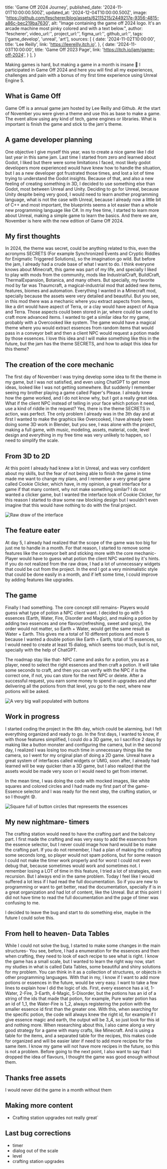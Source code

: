 title: 'Game Off 2024 Journey',
published_date: '2024-11-01T10:00:00.500Z',
updated_at: '2024-12-04T10:00:00.500Z',
image: 'https://github.com/fescherer/blog/assets/62115215/2449217e-9356-4815-a86c-bec219ba7630',
alt: "Image containing the game off 2024 logo. It's an arcade machine most pinky colored and with a text below.",
author: 'fescherer',
video_url:'',
project_url:'',
figma_url:'',
github_url:'',
tags:['game_develop', 'unreal', 'art'],
sources: [
    {
      date: '2024-11-02T10:00:00',
      title: 'Lee Reilly',
      link: 'https://leereilly.itch.io',
    },
    {
      date: '2024-11-03T10:00:00',
      title: 'Game Off 2023 Page',
      link: 'https://itch.io/jam/game-off-2024',
    }
  ],
}

Making games is hard, but making a game in a month is insane 🤯 I participated in Game Off 2024 and here you will find all my experiences, challenges and pain with a bonus of my first time experience using Unreal Engine 5.

## What is Game Off

Game Off is a annual game jam hosted by Lee Reilly and Github. At the start of November you were given a theme and use this as base to make a game. The event allow using any kind of tech, game engines or libraries. What is important is finish the game and stick to the jam's theme.

## A game developer planning

One objective I give myself this year, was to create a nice game like I did last year in this same jam. Last time I started from zero and learned about Godot, I liked but there were some limitations I faced, most likely godot developers more experienced would have knew how to handle the situation, but I as a new developer got frustrated those times, and lost a lot of time trying to understand the Godot insights.
Because of that, and also a new feeling of creating something in 3D, I decided to use something else than Godot, most between Unreal and Unity. Deciding to go for Unreal, because Unity despite being very good, I would need to learn another programming language, what is not the case with Unreal, because I already now a little bit of C++ and most important, the blueprints seems a lot easier than a whole new programming language like C#.
In my free time, I started to learn more about Unreal, making a simple game to learn the basics. And there we are, November is here with the new edition of Game Off 2024.

## My first thoughts

In 2024, the theme was secret, could be anything related to this, even the acronyms SECRETS (For example Synchronized Events and Cryptic Riddles for Enigmatic Triggered Solutions), so the imagination go wild. But before the jam, I already had a crude base of what I want to do.
I think everyone knows about Minecraft, this game was part of my life, and specially I liked to play with mods from the community, mods like IndustrialCraft, BuildCraft, ThermalExpansion, Botanica, and many others. But specially, my favorite mod by far was Thaumcraft, a magical-industrial mod that added new items, features, biomes and automation. Everything I wanted in a Minecraft mod, specially because the assets were very detailed and beautiful. But you see, in this mod there was a mechanic where you extract aspects from items, like a dirt would have aspect of Terra, or a clay would have aspect of Aqua and Terra. Those aspects could been stored in jar, where could be used to craft more advanced items. I wanted to get a similar idea for my game, probably with a Overcooked like system.
The game would have a magical theme where you would extract essences from random items that would pass in a conveyor belt and then a client NPC would request a potion made by those essences. I love this idea and I will make something like this in the future, but the jam has the theme SECRETS, and how to adapt this idea for this theme?

## The creation of the core mechanic

The first day of November I was trying develop some idea to fit the theme in my game, but I was not satisfied, and even using ChatGPT to get more ideas, looked like I was not getting somewhere. But suddenly I remember seeing my brother playing a game called Paper's Please. I already knew how the game worked, and I do not know why, but I got a really great idea. What if the client NPC instead of telling in your face which potion it need, use a kind of riddle in the request? Yes, there is the theme SECRETS in action, was perfect. The only problem I already was in the 3th day and at first I wanted to make the graphics like Overcooked, I have already been doing some 3D work in Blender, but you see, I was alone with the project, making a full game, with music, modeling, assets, material, code, level design and everything in my free time was very unlikely to happen, so I need to simplify the scale.

## From 3D to 2D

At this point I already had knew a lot in Unreal, and was very confident about my skills, but the fear of not being able to finish the game in time made me want to change my plans, and I remember a very great game called Cookie Clicker, which have, in my opinion, a great interface for a game if that many content, why not make something similar? I do not wanted a clicker game, but I wanted the interface look of Cookie Clicker, for this reason I started to draw some raw blocking design but I wouldn't even imagine that this would have nothing to do with the final project.

<Img
  src="/raw-draw-mystic-cauldron"
  name="Raw draw of the interface"
  alt="Raw draw of the interface"
/>

## The feature eater

At day 5, I already had realized that the scope of the game was too big for just me to handle in a month. For that reason, I started to remove some features like the conveyor belt and sticking more with the core mechanic- Player would have to guess what potion the client NPC wanted by it's hints. If you do not realized from the raw draw, I had a lot of unnecessary widgets that could be cut from the project.
In the end I got a very minimalistic style that could be done easily in a month, and if left some time, I could improve by adding features like upgrades.

## The game

Finally I had something. The core concept still remains- Players would guess what type of potion a NPC client want. I decided to go with 5 essences (Earth, Water, Fire, Disorder and Magic), and making a potion by adding two essences and one flavour(refreshing, sweet and spicy), the order would not matter, so Earth + Water, would get the same result as Water + Earth. This gives me a total of 10 different potions and more 5 because I wanted a double potion like Earth + Earth, total of 15 essences, so I would need to create at least 15 dialog, which seems too much, but is not, specially with the help of ChatGPT.

The roadmap stay like that- NPC came and asks for a potion, you as a player, need to select the right essences and then craft a potion. It will take some seconds to craft, and then you can verify with the NPC if is the correct one, if not, you can store for the next NPC or delete. After a successful request, you earn some money to spend in upgrades and after delivering all the potions from that level, you go to the next, where new potions will be asked.

<Img
  src="/monster-button-3d"
  name=""
  alt="A very big wall populated with buttons"
/>

## Work in progress

I started coding the project in the 8th day, which could be alarming, but I felt everything organized and ready to go. In the first days, I wanted to know, if with those features simplified, I could do a 3D game, so I sacrifice 2 days by making like a button monster and configuring the camera, but in the second day, I realized I was losing too much time in unnecessary things like the camera, so I went for my original plan of doing a 2D game. Unreal have a great system of interfaces called widgets or UMG, soon after, I already had learned will be way quicker than a 3D game, but I also realized that the assets would be made very soon or I would need to get from internet.

In the mean time, I was doing the code with mocked images, like white squares and colored circles and I had made my first part of the game- Essence selector and I was ready for the next step, the crafting station, or so I thought 😰.

<Img
  src="/first-essence-selector"
  name="Essence Selector"
  alt="Square full of button circles that represents the essences"
/>

## My new nightmare- timers

The crafting station would need to have the crafting part and the balcony part. I first made the crafting and was very easy to add the essences from the essence selector, but I never could image how hard would be to make the crafting part. If you do not remember, I had a plan of making the crafting some seconds long, so player would not spam potions, but for some reason I could not make the timer work properly and for worst I could not even debug that, because sometimes would work and sometimes not. I remember losing a LOT of time in this feature, I tried a lot of strategies, even recursion. But I always end in the same problem. Today I feel like I would suffered a lot less if I had read the full documentation. So if you are new to programming or want to get better, read the documentation, specially if is in a great organization and had lot of content, like the Unreal. But at this point I did not have time to read the full documentation and the page of timer was confusing to me.

I decided to leave the bug and start to do something else, maybe in the future I could solve this.

## From hell to heaven- Data Tables

While I could not solve the bug, I started to make some changes in the main structures- You see, before, I had a enumeration for the essences and then when crafting, they need to look of each recipe to see what is right. I know the game has a small scale, but I wanted to learn the right way now, start my studies in what is called Data Tables, some beautiful and shiny solutions for my problem. You can think in it as a collection of structures, or objects in other programming languages. With that in my, I know if I want to add more potions or essences in the future, would be very easy.
I want to take a few lines to explain how I did the logic of ids. First, every essence has a id, 1-Water, 2-Fire, 3-Earth, 4-Magic, 5-Disorder, but the potions has an id of a string of the ids that made that potion, for example, Pure water potion has an id of 1_1, the Water-Fire is 1_2, always registering the potion with the smaller essence id first than the greater one. With this, when searching for the specific potion, the code will always knew the right id, for example if I give essence magic and earth, the output will be 3_4, so just look for this id and nothing more.
When researching about this, I also came along a very good strategy for a game with many crafts, like Minecraft. And is using a table for the items, and a separated table for the recipes, this makes code for organized and will be easier later if need to add more recipes for the same item. I know my game will not have more recipes in the future, so this is not a problem.
Before going to the next point, I also want to say that I dropped the idea of flavours, I thought the game was good enough without them.

## Thanks free assets

I would never did the game in a month without them

## Making more content

- Crafting station upgrades
not really  great`

## Last bug corrections
- timer
- dialog out of the scale
- level
- crafting station upgrades

